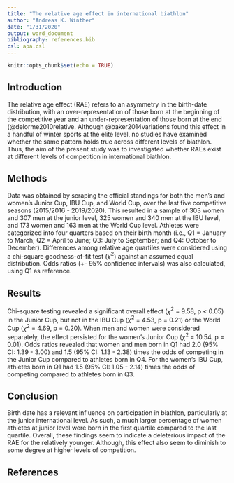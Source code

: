 ```yaml
---
title: "The relative age effect in international biathlon"
author: "Andreas K. Winther"
date: "1/31/2020"
output: word_document
bibliography: references.bib
csl: apa.csl
---
```


```r
knitr::opts_chunk$set(echo = TRUE)
```

## Introduction
The relative age effect (RAE) refers to an asymmetry in the birth-date distribution, with an over-representation of those born at the beginning of the competitive year and an under-representation of those born
at the end (@delorme2010relative. Although @baker2014variations found this effect in a handful of winter sports at the elite level, no studies have examined whether the same pattern holds true across different levels of biathlon. Thus, the aim of the present study was to investigated whether RAEs exist at different levels of competition in international biathlon.      

## Methods
Data was obtained by scraping the official standings for both the men's and women's Junior Cup, IBU Cup, and World Cup, over the last five competitive seasons (2015/2016 - 2019/2020). This resulted in a sample of 303 women and 307 men at the junior level, 325 women and 340 men at the IBU level, and 173 women and 163 men at the World Cup level. Athletes were categorized into four quarters based on their birth month (i.e., Q1 = January to March; Q2 = April to June; Q3: July to September; and Q4: October to December). Differences among relative age quartiles were considered using a chi-square goodness-of-fit test ($\chi^2$) against an assumed equal distribution. Odds ratios (+- 95% confidence intervals) was also calculated, using Q1 as reference.    

## Results
Chi-square testing revealed a significant overall effect ($\chi^2$ = 9.58, p < 0.05) in the Junior Cup, but not in the IBU Cup ($\chi^2$ = 4.53, p = 0.21) or the World Cup ($\chi^2$ = 4.69, p = 0.20). When men and women were considered separately, the effect persisted for the women's Junior Cup ($\chi^2$ = 10.54, p = 0.01). Odds ratios revealed that women and men born in Q1 had 2.0 (95% CI: 1.39 - 3.00) and 1.5 (95% CI: 1.13 - 2.38) times the odds of competing in the Junior Cup compared to athletes born in Q4. For the women's IBU Cup, athletes born in Q1 had 1.5 (95% CI: 1.05 - 2.14) times the odds of competing compared to athletes born in Q3.    

## Conclusion
Birth date has a relevant influence on participation in biathlon, particularly at the junior international level. As such, a much larger percentage of women athletes at junior level were born in the first quartile compared to the last quartile. Overall, these findings seem to indicate a deleterious impact of the RAE for the relatively younger. Although, this effect also seem to diminish to some degree at higher levels of competition.

## References